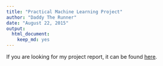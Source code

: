 ```yaml
---
title: "Practical Machine Learning Project"
author: "Daddy The Runner"
date: "August 22, 2015"
output: 
  html_document: 
    keep_md: yes
---
```


If you are looking for my project report, it can be found [here](http://daddytherunner.github.io/PracticalMachineLearning/pml-report.html).

